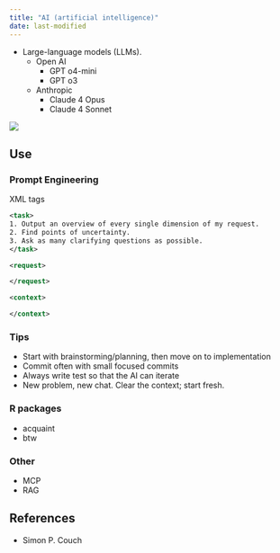 ```yaml
---
title: "AI (artificial intelligence)"
date: last-modified
---
```


:::{.callout-caution title="Under construction"}
:::

* Large-language models (LLMs).
  * Open AI
    * GPT o4-mini
    * GPT o3
  * Anthropic
    * Claude 4 Opus
    * Claude 4 Sonnet

![](../images/llm_r.jpeg){#fig-llm-r}

## Use

### Prompt Engineering

XML tags

```xml
<task>
1. Output an overview of every single dimension of my request.
2. Find points of uncertainty.
3. Ask as many clarifying questions as possible.
</task>

<request>

</request>

<context>

</context>
```

### Tips

* Start with brainstorming/planning, then move on to implementation
* Commit often with small focused commits
* Always write test so that the AI can iterate
* New problem, new chat. Clear the context; start fresh.

### R packages

* acquaint
* btw

### Other

* MCP
* RAG


## References

* Simon P. Couch

::: {#refs}
:::

